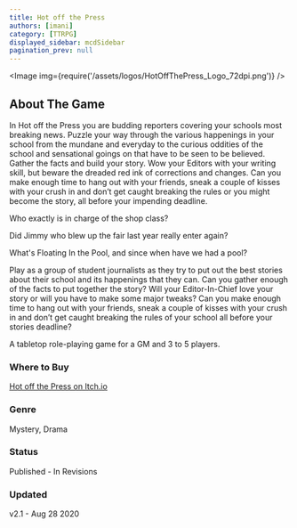 ```yaml
---
title: Hot off the Press
authors: [imani]
category: [TTRPG]
displayed_sidebar: mcdSidebar
pagination_prev: null
---
```


<Image img={require('/assets/logos/HotOffThePress_Logo_72dpi.png')} />

## About The Game

In Hot off the Press you are budding reporters covering your schools most breaking news. Puzzle your way through the various happenings in your school from the mundane and everyday to the curious oddities of the school and sensational goings on that have to be seen to be believed. Gather the facts and build your story. Wow your Editors with your writing skill, but beware the dreaded red ink of corrections and changes. Can you make enough time to hang out with your friends, sneak a couple of kisses with your crush in and don’t get caught breaking the rules or you might become the story, all before your impending deadline.  

Who exactly is in charge of the shop class?  

Did Jimmy who blew up the fair last year really enter again?  

What's Floating In the Pool, and since when have we had a pool?  

Play as a group of student journalists as they try to put out the best stories about their school and its happenings that they can. Can you gather enough of the facts to put together the story? Will your Editor-In-Chief love your story or will you have to make some major tweaks? Can you make enough time to hang out with your friends, sneak a couple of kisses with your crush in and don’t get caught breaking the rules of your school all before your stories deadline?

A tabletop role-playing game for a GM and 3 to 5 players. 

### Where to Buy  
[Hot off the Press on Itch.io](https://margaretcatter.itch.io/hot-off-the-press)

### Genre 
Mystery, Drama

### Status
Published - In Revisions

### Updated

v2.1 - Aug 28 2020